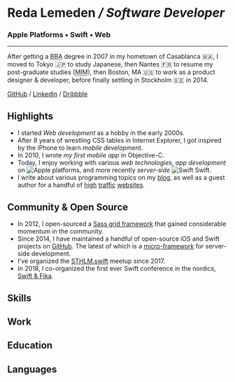 


<Seo title="Resume – Software Developer" />
<Helmet bodyAttributes={{ class: 'resume-page' }} />

# Reda Lemeden _/ Software Developer_

### Apple Platforms • Swift • Web

---

After getting a <abbr title="Bachelor of Business Administration">BBA</abbr> degree in 2007 in my hometown of Casablanca <span title="Morocco">🇲🇦</span>,
I moved to Tokyo <span title="Japan">🇯🇵</span> to study Japanese,
then Nantes <span title="France">🇫🇷</span> to resume my post-graduate studies (<abbr title="Master in Management">MIM</abbr>),
then Boston, MA <span title="USA">🇺🇸</span> to work as a product designer & developer,
before finally settling in Stockholm <span title="Sweden">🇸🇪</span> in 2014. 

[GitHub](https://github.com/kaishin) / [LinkedIn](https://www.linkedin.com/in/reda-lemeden/) / [Dribbble](https://dribbble.com/kaishin)

## Highlights

- I started _Web development_ as a hobby in the early 2000s.
- After 8 years of wrestling CSS tables in Internet Explorer, 
I got inspired by the iPhone to learn _mobile development_.
- In 2010, I wrote _my first mobile app_ in Objective-C.
- Today, I enjoy working with various _web technologies_,
_app development_ on <img src={AppleLogo} alt="Apple" className="inline-icon apple"/> platforms,
 and more recently _server-side_ <img src={SwiftLogo} alt="Swift" className="inline-icon swift" /> Swift.
- I write about various programming topics on my [blog](https://redalemeden.com/blog), as well as a guest author for a handful of [high](https://nshipster.com/uistackview/) [traffic](https://www.smashingmagazine.com/2012/08/towards-retina-web/) [websites](https://thoughtbot.com/blog/authors/reda-lemeden).

## Community & Open Source

- In 2012, I open-sourced a [Sass grid framework](https://github.com/thoughtbot/neat) that gained considerable momentum in the community.
- Since 2014, I have maintained a handful of open-source iOS and Swift projects on [GitHub](https://github.com/kaishin). The latest of which is a [micro-framework](https://github.com/swift-glide/glide) for server-side development.
- I've organized the [STHLM.swift](https://www.meetup.com/STHLM-swift/) meetup since 2017.
- In 2018, I co-organized the first ever Swift conference in the nordics, [Swift & Fika](https://2018.swiftandfika.com).

## Skills

<SkillList />

## Work

<JobList jobs={Resume.experience}/>

## Education

<EducationList />

## Languages

<LanguageList />
